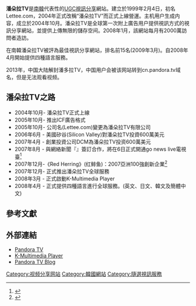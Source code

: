 {{Otheruses|other=同名主題|潘朵拉 (消歧義)}}
{{noteTA|G1=IT
|1=zh:潘多拉TV; zh-tw:潘朵拉TV; zh-hans:潘多拉TV; zh-hk:潘朵拉TV;
|2=zh-tw:視訊; zh-hans:视频; zh-hk:視訊; 
}}
{{Infobox_Company 
| company_name = 潘朵拉TV
| company_type = [[私營公司|私營公司]]
| foundation = [[2004年10月|2004年10月]]
| location = [[南韓|南韓]][[首爾|首爾]]
| industry = [[網路|網路]][[視訊分享|視訊分享]]
| key_people = Peter Kim, Founder and CEO<br />Samuel Lee, COO
| num_employees = 120 (2008) 
| homepage = [http://www.pandora.tv www.pandora.tv]
}}

'''潘朵拉TV'''是[[南韓|南韓]]代表性的[[UGC|UGC]][[視訊分享|視訊分享]]網站。建立於1999年2月4日，初名Lettee.com，2004年正式改稱“潘朵拉TV”而正式上線營運。主机用户生成内容，成立於2004年10月。潘朵拉TV是全球第一次附上廣告用户提供視訊方式的視訊分享網站，並提供上傳無限的儲存空间。2008年1月，該網站每月有2000萬訪問者造訪。

在南韓潘朵拉TV被評為最佳視訊分享網站，排名前15名(2009年3月)。自2008年4月開始提供四種語言服務。 

2013年，中国大陆解封潘多拉TV，中国用户会被该网站转到cn.pandora.tv域名，但是无法观看视频。

== 潘朵拉TV之路 ==
*2004年10月- 潘朵拉TV正式上線
*2005年10月- 推出ICF廣告格式
*2005年10月- 公司名(Lettee.com)變更為潘朵拉TV有限公司
*2006年6月 - 美國矽谷(Silicon Valley)對潘朵拉TV投資600萬美元
*2007年4月 - 創業投資公司DCM為潘朵拉TV投资600萬美元
*2007年8月 - 與網絡新聞『{{link-ko|Go News|고뉴스 TV}}』簽訂合作，將在6日正式開通go news live電視臺<ref>{{Cite web |url=https://www.newswire.co.kr/newsRead.php?no=271674 |title=GO NEWS |access-date=2021-12-10 |archive-date=2021-12-10 |archive-url=https://web.archive.org/web/20211210205244/https://www.newswire.co.kr/newsRead.php?no=271674 |dead-url=no }}</ref>
*2007年12月-《Red Herring》(红鲱鱼)：2007亞洲100強創新企業<ref>{{cite web |title=Global Top 100 Tech Startups 2007 Finalists (Red Herring) |url=http://www.herringevents.com/global07/redherring100_finalists_name.html |date=2007-12 |accessdate=2008-11-19 |archive-date=2019-05-02 |archive-url=https://web.archive.org/web/20190502062949/http://www.herringevents.com/global07/redherring100_finalists_name.html |dead-url=yes }}</ref>	
*2007年12月- 正式推出潘朵拉TV全球服務
*2008年3月 - 正式啟動K-Multimedia Player
*2008年4月 - 正式提供四種語言進行全球服務。(英文、日文、韓文及簡體中文)

==參考文獻==
{{reflist}}


==外部連結==
*[http://www.pandora.tv Pandora TV] {{Wayback|url=http://www.pandora.tv/ |date=20210418151609 }}
*[https://web.archive.org/web/20081115163353/http://www.kmplayer.com/forums/index.php K-Multimedia Player]
*[https://web.archive.org/web/20081218052400/http://blog.pandora.tv/chn Pandora TV Blog]  


[[Category:视频分享网站|Category:视频分享网站]]
[[Category:韓國網站|Category:韓國網站]]
[[Category:隨選視訊服務|Category:隨選視訊服務]]